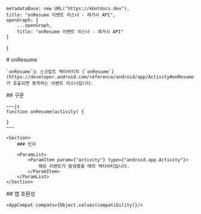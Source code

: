 
    metadataBase: new URL("https://kbotdocs.dev"),
    title: "onResume 이벤트 리스너 - 레거시 API",
    openGraph: {
        ...openGraph,
        title: "onResume 이벤트 리스너 - 레거시 API"
    }
}

<Section>
    # onResume

    `onResume`는 스크립트 액티비티의 [`onResume`](https://developer.android.com/reference/android/app/Activity#onResume())가 호출되면 동작하는 이벤트 리스너입니다.
</Section>
<Section>
    ## 구문

    ~~~js
    function onResume(activity) {

    }
    ~~~

    <Section>
        ### 인자

        <ParamList>
            <ParamItem param={"activity"} type={"android.app.Activity"}>
                해당 이벤트가 발생했을 때의 액티비티입니다.
            </ParamItem>
        </ParamList>
    </Section>
</Section>
<Section>
    ## 앱 호환성

    <AppCompat compats={Object.values(compatibility)}/>
</Section>